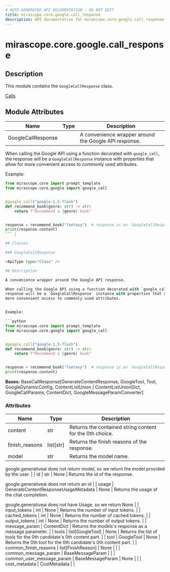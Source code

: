 ```yaml
---
# AUTO-GENERATED API DOCUMENTATION - DO NOT EDIT
title: mirascope.core.google.call_response
description: API documentation for mirascope.core.google.call_response
---
```


# mirascope.core.google.call_response

<ApiType type="Module" />

## Description

This module contains the `GoogleCallResponse` class.

<Info title="Usage">

[Calls](/docs/mirascope/learn/calls#handling-responses)

</Info>

## Module Attributes

| Name | Type | Description |
| ---- | ---- | ----------- |
| GoogleCallResponse |  | A convenience wrapper around the Google API response.

When calling the Google API using a function decorated with `google_call`, the
response will be a `GoogleCallResponse` instance with properties that allow for
more convenient access to commonly used attributes.


Example:

```python
from mirascope.core import prompt_template
from mirascope.core.google import google_call


@google_call("google-1.5-flash")
def recommend_book(genre: str) -> str:
    return f"Recommend a {genre} book"


response = recommend_book("fantasy")  # response is an `GoogleCallResponse` instance
print(response.content)
``` |

## Classes

### GoogleCallResponse

<ApiType type="Class" />

## Description

A convenience wrapper around the Google API response.

When calling the Google API using a function decorated with `google_call`, the
response will be a `GoogleCallResponse` instance with properties that allow for
more convenient access to commonly used attributes.


Example:

```python
from mirascope.core import prompt_template
from mirascope.core.google import google_call


@google_call("google-1.5-flash")
def recommend_book(genre: str) -> str:
    return f"Recommend a {genre} book"


response = recommend_book("fantasy")  # response is an `GoogleCallResponse` instance
print(response.content)
```

**Bases:** BaseCallResponse[GenerateContentResponse, GoogleTool, Tool, GoogleDynamicConfig, ContentListUnion | ContentListUnionDict, GoogleCallParams, ContentDict, GoogleMessageParamConverter]

### Attributes

| Name | Type | Description |
| ---- | ---- | ----------- |
| content | str | Returns the contained string content for the 0th choice. |
| finish_reasons | list[str] | Returns the finish reasons of the response. |
| model | str | Returns the model name.

google.generativeai does not return model, so we return the model provided by
the user. |
| id | str | None | Returns the id of the response.

google.generativeai does not return an id |
| usage | GenerateContentResponseUsageMetadata | None | Returns the usage of the chat completion.

google.generativeai does not have Usage, so we return None |
| input_tokens | int | None | Returns the number of input tokens. |
| cached_tokens | int | None | Returns the number of cached tokens. |
| output_tokens | int | None | Returns the number of output tokens. |
| message_param | ContentDict | Returns the models's response as a message parameter. |
| tools | list[GoogleTool] | None | Returns the list of tools for the 0th candidate's 0th content part. |
| tool | GoogleTool | None | Returns the 0th tool for the 0th candidate's 0th content part. |
| common_finish_reasons | list[FinishReason] | None |  |
| common_message_param | BaseMessageParam |  |
| common_user_message_param | BaseMessageParam | None |  |
| cost_metadata | CostMetadata |  |



